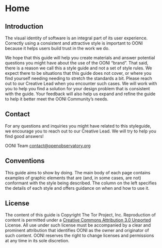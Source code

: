 
<Meta title="Introduction" />

<style>
  {`
    .subheading {
      --mediumdark: '#999999';
      font-weight: 700;
      font-size: 13px;
      color: #999;
      letter-spacing: 6px;
      line-height: 24px;
      text-transform: uppercase;
      margin-bottom: 12px;
      margin-top: 40px;
    }

    .link-list {
      display: grid;
      grid-template-columns: 1fr;
      grid-template-rows: 1fr 1fr;
      row-gap: 10px;
    }

    @media (min-width: 620px) {
      .link-list {
        row-gap: 20px;
        column-gap: 20px;
        grid-template-columns: 1fr 1fr;
      }
    }

    @media all and (-ms-high-contrast:none) {
    .link-list {
        display: -ms-grid;
        -ms-grid-columns: 1fr 1fr;
        -ms-grid-rows: 1fr 1fr;
      }
    }

    .link-item {
      display: block;
      padding: 20px;
      border: 1px solid #00000010;
      border-radius: 5px;
      transition: background 150ms ease-out, border 150ms ease-out, transform 150ms ease-out;
      color: #333333;
      display: flex;
      align-items: flex-start;
    }

    .link-item:hover {
      border-color: #1EA7FD50;
      transform: translate3d(0, -3px, 0);
      box-shadow: rgba(0, 0, 0, 0.08) 0 3px 10px 0;
    }

    .link-item:active {
      border-color: #1EA7FD;
      transform: translate3d(0, 0, 0);
    }

    .link-item strong {
      font-weight: 700;
      display: block;
      margin-bottom: 2px;
    }

    .link-item img {
      height: 40px;
      width: 40px;
      margin-right: 15px;
      flex: none;
    }

    .link-item span,
    .link-item p {
      margin: 0;
      font-size: 14px;
      line-height: 20px;
    }

    .tip {
      display: inline-block;
      border-radius: 1em;
      font-size: 11px;
      line-height: 12px;
      font-weight: 700;
      background: #E7FDD8;
      color: #66BF3C;
      padding: 4px 12px;
      margin-right: 10px;
      vertical-align: top;
    }

    .tip-wrapper {
      font-size: 13px;
      line-height: 20px;
      margin-top: 40px;
      margin-bottom: 40px;
    }

    .tip-wrapper code {
      font-size: 12px;
      display: inline-block;
    }
  `}
</style>

# Home

## Introduction

The visual identity of software is an integral part of its user experience.
Correctly using a consistent and attractive style is important to OONI
because it helps users build trust in the work we do.

We hope that this guide will help you create materials and answer
potential questions you might have about the use of the OONI “brand”.
That said, there is a reason we call this a style guide and not a set of style
rules. We expect there to be situations that this guide does not cover, or
where you find yourself needing needing to stretch the standards a bit.
Please reach out to our Creative Lead when you encounter such cases. We
will work with you to help you find a solution for your design problem that
is consistent with the guide. Your feedback will also help us expand and
refine the guide to help it better meet the OONI Community’s needs.


## Contact

For any questions and inquiries you might have related to this styleguide,
we encourage you to reach out to our Creative Lead. We will try to help you
find good answers!


OONI Team
contact@openobservatory.org

## Conventions

This guide aims to show by doing. The main body of each page contains examples
of graphic elements that are (and, in some cases, are not) conformant with the
style being described. The column on the left specifies the details of each
style and offers guidance on when and how to use it.


## License

The content of this guide is Copyright The Tor Project, Inc. Reproduction of
content is permitted under a [Creative Commons Attribution 3.0
Unported](https://creativecommons.org/licenses/by/3.0/) License. All use under
such license must be accompanied by a clear and prominent attribution that
identifies OONI as the owner and originator of such content. OONI reserves the
right to change licenses and permissions at any time in its sole discretion.
